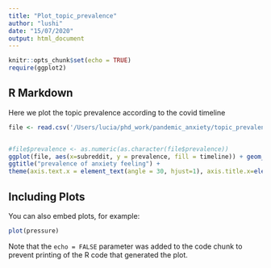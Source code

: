 ```yaml
---
title: "Plot_topic_prevalence"
author: "lushi"
date: "15/07/2020"
output: html_document
---
```


```r
knitr::opts_chunk$set(echo = TRUE)
require(ggplot2)
```

## R Markdown

Here we plot the topic prevalence according to the covid timeline

```r
file <- read.csv('/Users/lucia/phd_work/pandemic_anxiety/topic_prevalence/anxiety_feeling.csv')


#file$prevalence <- as.numeric(as.character(file$prevalence))
ggplot(file, aes(x=subreddit, y = prevalence, fill = timeline)) + geom_bar(stat="identity", position='dodge')+
ggtitle("prevalence of anxiety feeling") +
theme(axis.text.x = element_text(angle = 30, hjust=1), axis.title.x=element_blank())


```

## Including Plots

You can also embed plots, for example:

```r
plot(pressure)
```

Note that the `echo = FALSE` parameter was added to the code chunk to prevent printing of the R code that generated the plot.
